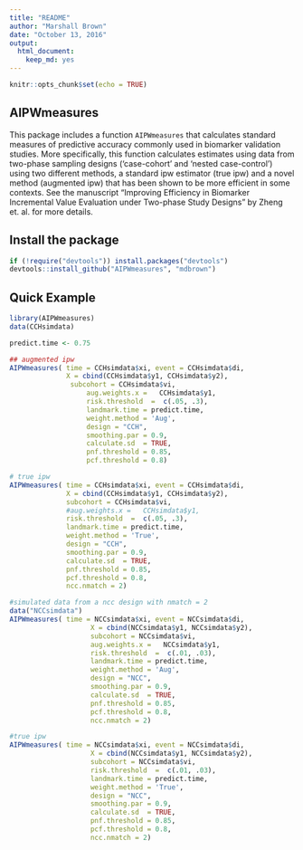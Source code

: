 ```yaml
---
title: "README"
author: "Marshall Brown"
date: "October 13, 2016"
output: 
  html_document: 
    keep_md: yes
---
```


```r
knitr::opts_chunk$set(echo = TRUE)
```

## AIPWmeasures

This package includes a function `AIPWmeasures` that calculates standard measures of predictive accuracy commonly used in biomarker validation studies. More specifically, this function calculates estimates using data from two-phase sampling designs ('case-cohort' and 'nested case-control') using two different methods, a standard ipw estimator (true ipw) and a novel method (augmented ipw) that has been shown to be more efficient in some contexts. See the manuscript "Improving Efficiency in Biomarker Incremental Value Evaluation under Two-phase Study Designs" by Zheng et. al. for more details.

## Install the package 
```r
if (!require("devtools")) install.packages("devtools")
devtools::install_github("AIPWmeasures", "mdbrown")
```

## Quick Example 

```r
library(AIPWmeasures)
data(CCHsimdata)

predict.time <- 0.75

## augmented ipw
AIPWmeasures( time = CCHsimdata$xi, event = CCHsimdata$di,
              X = cbind(CCHsimdata$y1, CCHsimdata$y2),
               subcohort = CCHsimdata$vi,
                   aug.weights.x =   CCHsimdata$y1,
                   risk.threshold  =  c(.05, .3),
                   landmark.time = predict.time,
                   weight.method = 'Aug',
                   design = "CCH",
                   smoothing.par = 0.9,
                   calculate.sd  = TRUE,
                   pnf.threshold = 0.85,
                   pcf.threshold = 0.8)

# true ipw
AIPWmeasures( time = CCHsimdata$xi, event = CCHsimdata$di,
              X = cbind(CCHsimdata$y1, CCHsimdata$y2),
              subcohort = CCHsimdata$vi,
              #aug.weights.x =   CCHsimdata$y1,
              risk.threshold  =  c(.05, .3),
              landmark.time = predict.time,
              weight.method = 'True',
              design = "CCH",
              smoothing.par = 0.9,
              calculate.sd  = TRUE,
              pnf.threshold = 0.85,
              pcf.threshold = 0.8,
              ncc.nmatch = 2)

#simulated data from a ncc design with nmatch = 2
data("NCCsimdata")
AIPWmeasures( time = NCCsimdata$xi, event = NCCsimdata$di,
                    X = cbind(NCCsimdata$y1, NCCsimdata$y2),
                    subcohort = NCCsimdata$vi,
                    aug.weights.x =   NCCsimdata$y1,
                    risk.threshold  =  c(.01, .03),
                    landmark.time = predict.time,
                    weight.method = 'Aug',
                    design = "NCC",
                    smoothing.par = 0.9,
                    calculate.sd  = TRUE,
                    pnf.threshold = 0.85,
                    pcf.threshold = 0.8,
                    ncc.nmatch = 2)

#true ipw
AIPWmeasures( time = NCCsimdata$xi, event = NCCsimdata$di,
                    X = cbind(NCCsimdata$y1, NCCsimdata$y2),
                    subcohort = NCCsimdata$vi,
                    risk.threshold  =  c(.01, .03),
                    landmark.time = predict.time,
                    weight.method = 'True',
                    design = "NCC",
                    smoothing.par = 0.9,
                    calculate.sd  = TRUE,
                    pnf.threshold = 0.85,
                    pcf.threshold = 0.8,
                    ncc.nmatch = 2)


```
